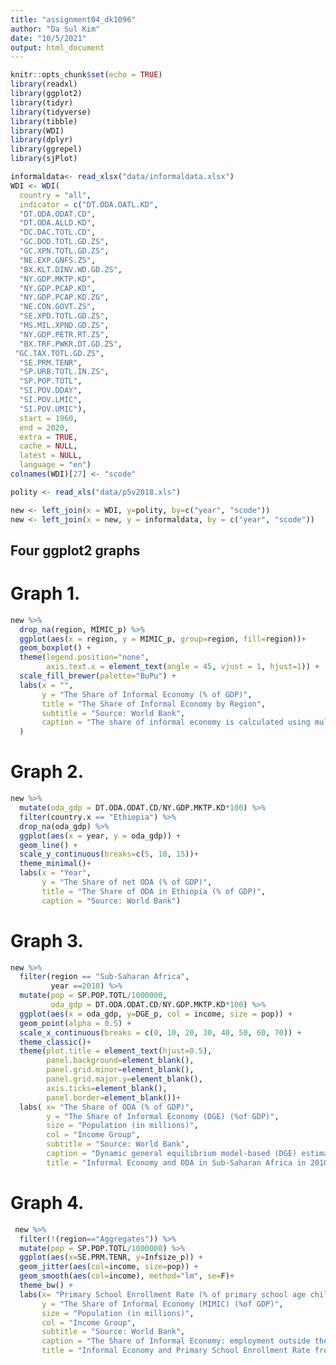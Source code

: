 ```yaml
---
title: "assignment04_dk1096"
author: "Da Sul Kim"
date: "10/5/2021"
output: html_document
---
```


```r
knitr::opts_chunk$set(echo = TRUE)
library(readxl)
library(ggplot2)
library(tidyr)
library(tidyverse)
library(tibble)
library(WDI)
library(dplyr)
library(ggrepel)
library(sjPlot)
```

```r
informaldata<- read_xlsx("data/informaldata.xlsx")
WDI <- WDI(
  country = "all",
  indicator = c("DT.ODA.OATL.KD",
  "DT.ODA.ODAT.CD",
  "DT.ODA.ALLD.KD",
  "DC.DAC.TOTL.CD",
  "GC.DOD.TOTL.GD.ZS",
  "GC.XPN.TOTL.GD.ZS",
  "NE.EXP.GNFS.ZS",
  "BX.KLT.DINV.WD.GD.ZS",
  "NY.GDP.MKTP.KD",
  "NY.GDP.PCAP.KD",
  "NY.GDP.PCAP.KD.ZG",
  "NE.CON.GOVT.ZS",
  "SE.XPD.TOTL.GD.ZS",
  "MS.MIL.XPND.GD.ZS",
  "NY.GDP.PETR.RT.ZS",
  "BX.TRF.PWKR.DT.GD.ZS",
 "GC.TAX.TOTL.GD.ZS",
  "SE.PRM.TENR",
  "SP.URB.TOTL.IN.ZS",
  "SP.POP.TOTL",
  "SI.POV.DDAY",
  "SI.POV.LMIC",
  "SI.POV.UMIC"),
  start = 1960,
  end = 2020,
  extra = TRUE,
  cache = NULL,
  latest = NULL,
  language = "en")
colnames(WDI)[27] <- "scode"

polity <- read_xls("data/p5v2018.xls")

new <- left_join(x = WDI, y=polity, by=c("year", "scode"))
new <- left_join(x = new, y = informaldata, by = c("year", "scode"))
```

## Four ggplot2 graphs

# Graph 1. 
```r
new %>% 
  drop_na(region, MIMIC_p) %>% 
  ggplot(aes(x = region, y = MIMIC_p, group=region, fill=region))+
  geom_boxplot() +
  theme(legend.position="none",
        axis.text.x = element_text(angle = 45, vjust = 1, hjust=1)) +
  scale_fill_brewer(palette="BuPu") +
  labs(x = "",
       y = "The Share of Informal Economy (% of GDP)",
       title = "The Share of Informal Economy by Region",
       subtitle = "Source: World Bank",
       caption = "The share of informal economy is calculated using multiple indicators multiple causes model-based (MIMIC) estimates of informal output (% of official GDP)"
  )

```


# Graph 2.
```r
new %>% 
  mutate(oda_gdp = DT.ODA.ODAT.CD/NY.GDP.MKTP.KD*100) %>% 
  filter(country.x == "Ethiopia") %>%
  drop_na(oda_gdp) %>% 
  ggplot(aes(x = year, y = oda_gdp)) +
  geom_line() +
  scale_y_continuous(breaks=c(5, 10, 15))+
  theme_minimal()+
  labs(x = "Year",
       y = "The Share of net ODA (% of GDP)",
       title = "The Share of ODA in Ethiopia (% of GDP)",
       caption = "Source: World Bank")
```

# Graph 3.
```r
new %>% 
  filter(region == "Sub-Saharan Africa",
         year ==2010) %>% 
  mutate(pop = SP.POP.TOTL/1000000,
         oda_gdp = DT.ODA.ODAT.CD/NY.GDP.MKTP.KD*100) %>% 
  ggplot(aes(x = oda_gdp, y=DGE_p, col = income, size = pop)) +
  geom_point(alpha = 0.5) +
  scale_x_continuous(breaks = c(0, 10, 20, 30, 40, 50, 60, 70)) +
  theme_classic()+
  theme(plot.title = element_text(hjust=0.5),
        panel.background=element_blank(),
        panel.grid.minor=element_blank(),
        panel.grid.major.y=element_blank(),
        axis.ticks=element_blank(),
        panel.border=element_blank())+
  labs( x= "The Share of ODA (% of GDP)",
        y = "The Share of Informal Economy (DGE) (%of GDP)",
        size = "Population (in millions)",
        col = "Income Group",
        subtitle = "Source: World Bank",
        caption = "Dynamic general equilibrium model-based (DGE) estimates of informal output (% of official GDP)",
        title = "Informal Economy and ODA in Sub-Saharan Africa in 2010")
```

# Graph 4.
```r
 new %>% 
  filter(!(region=="Aggregates")) %>% 
  mutate(pop = SP.POP.TOTL/1000000) %>% 
  ggplot(aes(x=SE.PRM.TENR, y=Infsize_p)) +
  geom_jitter(aes(col=income, size=pop)) +
  geom_smooth(aes(col=income), method="lm", se=F)+
  theme_bw() +
  labs(x= "Primary School Enrollment Rate (% of primary school age children)",
       y = "The Share of Informal Economy (MIMIC) (%of GDP)",
       size = "Population (in millions)",
       col = "Income Group",
       subtitle = "Source: World Bank",
       caption = "The Share of Informal Economy: employment outside the formal sector (% of total employment; International Labour Organization; hamonized series)",
       title = "Informal Economy and Primary School Enrollment Rate from 1990 to 2000")
```



